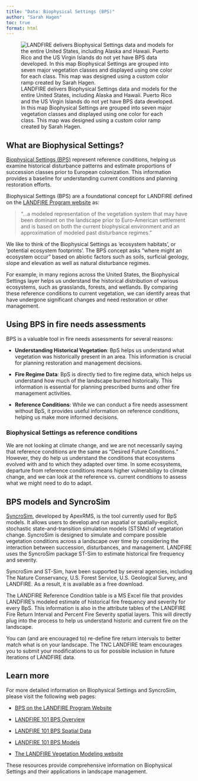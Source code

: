 ```yaml
---
title: "Data: Biophysical Settings (BPS)"
author: "Sarah Hagen"
toc: true
format: html
---
```


![LANDFIRE delivers Biophysical Settings data and models for the entire United States, including Alaska and Hawaii. Puerto Rico and the US Virgin Islands do not yet have BPS data developed. In this map Biophysical Settings are grouped into seven major vegetation classes and displayed using one color for each class. This map was designed using a custom color ramp created by Sarah Hagen.](images/1-bps-map.bmp){fig-alt="A map of the Biophysical Settings data for the Contiguous United States, Alaska, and Hawaii."}

## What are Biophysical Settings?

[Biophysical Settings (BPS)](https://landfire.gov/vegetation/bps) represent reference conditions, helping us examine historical disturbance patterns and estimate proportions of succession classes prior to European colonization. This information provides a baseline for understanding current conditions and planning restoration efforts.

Biophysical Settings (BPS) are a foundational concept for LANDFIRE defined on the [LANDFIRE Program website](https://landfire.gov/vegetation/bps) as:

> “…a modeled representation of the vegetation system that may have been dominant on the landscape prior to Euro-American settlement and is based on both the current biophysical environment and an approximation of modeled past disturbance regimes.”

We like to think of the Biophysical Settings as ‘ecosystem habitats’, or ‘potential ecosystem footprints’. The BPS concept asks “where might an ecosystem occur” based on abiotic factors such as soils, surficial geology, slope and elevation as well as natural disturbance regimes.

For example, in many regions across the United States, the Biophysical Settings layer helps us understand the historical distribution of various ecosystems, such as grasslands, forests, and wetlands. By comparing these reference conditions to current vegetation, we can identify areas that have undergone significant changes and need restoration or other management.

## Using BPS in fire needs assessments

BPS is a valuable tool in fire needs assessments for several reasons:

-   **Understanding Historical Vegetation**: BpS helps us understand what vegetation was historically present in an area. This information is crucial for planning restoration and management decisions.

-   **Fire Regime Data**: BpS is directly tied to fire regime data, which helps us understand how much of the landscape burned historically. This information is essential for planning prescribed burns and other fire management activities.

-   **Reference Conditions**: While we can conduct a fire needs assessment without BpS, it provides useful information on reference conditions, helping us make more informed decisions.

::: callout-note
### Biophysical Settings as reference conditions

We are not looking at climate change, and we are not necessarily saying that reference conditions are the same as "Desired Future Conditions." However, they do help us understand the conditions that ecosystems evolved with and to which they adapted over time. In some ecosystems, departure from reference conditions means higher vulnerabiligy to climate change, and we can look at the reference vs. current conditions to assess what we might need to do to adapt.
:::

## BPS models and SyncroSim

[SyncroSim](http://syncrosim/), developed by ApexRMS, is the tool currently used for BpS models. It allows users to develop and run aspatial or spatially-explicit, stochastic state-and-transition simulation models (STSMs) of vegetation change. SyncroSim is designed to simulate and compare possible vegetation conditions across a landscape over time by considering the interaction between succession, disturbances, and management. LANDFIRE uses the SyncroSim package ST-Sim to estimate historical fire frequency and severity.

SyncroSim and ST-Sim, have been supported by several agencies, including The Nature Conservancy, U.S. Forest Service, U.S. Geological Survey, and LANDFIRE. As a result, it is available as a free download.

The LANDFIRE Reference Condition table is a MS Excel file that provides LANDFIRE’s modeled estimate of historical fire frequency and severity for every BpS. This information is also in the attribute tables of the LANDFIRE Fire Return Interval and Percent Fire Severity spatial layers. This will directly plug into the process to help us understand historic and current fire on the landscape.

You can (and are encouraged to) re-define fire return intervals to better match what is on your landscape. The TNC LANDFIRE team encourages you to submit your modifications to us for possible inclusion in future iterations of LANDFIRE data.

## Learn more
For more detailed information on Biophysical Settings and SyncroSim, please visit the following web pages:

- [BPS on the LANDFIRE Program Website](https://landfire.gov/vegetation/bps)

- [LANDFIRE 101 BPS Overview](https://landfire-tnc.github.io/LANDFIRE_101/LANDFIRE_Datasets/1_Vegetation/Biophysical_Settings/1-bps.html)

- [LANDFIRE 101 BPS Spatial Data](https://landfire-tnc.github.io/LANDFIRE_101/LANDFIRE_Datasets/1_Vegetation/Biophysical_Settings/2-bps_spatial.html)

- [LANDFIRE 101 BPS Models](https://landfire-tnc.github.io/LANDFIRE_101/LANDFIRE_Datasets/1_Vegetation/Biophysical_Settings/4-bps-models.html)

- [The LANDFIRE Vegetation Modeling website](https://thenatureconservancy.github.io/landfiremodels/index.html)

These resources provide comprehensive information on Biophysical Settings and their applications in landscape management.
